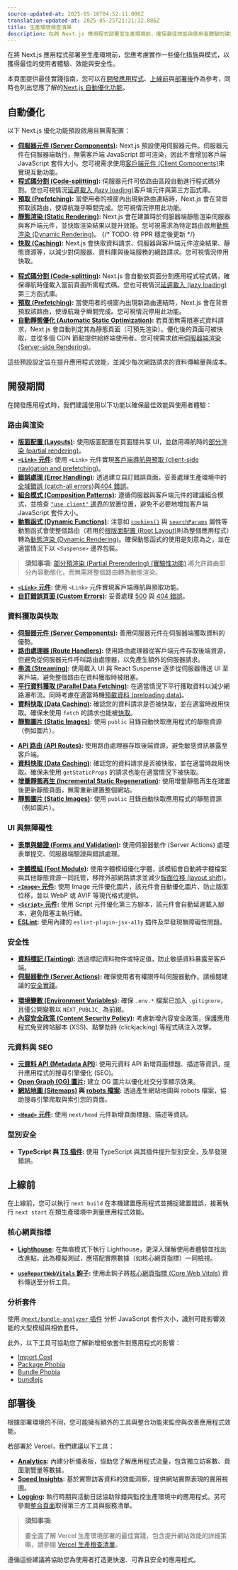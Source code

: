 ```yaml
---
source-updated-at: 2025-05-16T04:52:11.000Z
translation-updated-at: 2025-05-25T21:21:32.886Z
title: 生產環境檢查清單
description: 在將 Next.js 應用程式部署至生產環境前，確保最佳效能與使用者體驗的建議事項。
---
```


在將 Next.js 應用程式部署至生產環境前，您應考慮實作一些優化措施與模式，以獲得最佳的使用者體驗、效能與安全性。

本頁面提供最佳實踐指南，您可以在[開發應用程式](#during-development)、[上線前](#before-going-to-production)與[部署後](#after-deployment)作為參考，同時也列出您應了解的[Next.js 自動優化功能](#automatic-optimizations)。

## 自動優化

以下 Next.js 優化功能預設啟用且無需配置：

<AppOnly>

- **[伺服器元件 (Server Components)](/docs/app/building-your-application/rendering/server-components):** Next.js 預設使用伺服器元件。伺服器元件在伺服器端執行，無需客戶端 JavaScript 即可渲染，因此不會增加客戶端 JavaScript 套件大小。您可視需求使用[客戶端元件 (Client Components)](/docs/app/building-your-application/rendering/client-components)來實現互動功能。
- **[程式碼分割 (Code-splitting)](/docs/app/building-your-application/routing/linking-and-navigating#how-routing-and-navigation-works):** 伺服器元件可依路由區段自動進行程式碼分割。您也可視情況[延遲載入 (lazy loading)](/docs/app/building-your-application/optimizing/lazy-loading)客戶端元件與第三方函式庫。
- **[預取 (Prefetching)](/docs/app/building-your-application/routing/linking-and-navigating#2-prefetching):** 當使用者的視窗內出現新路由連結時，Next.js 會在背景預取該路由，使導航幾乎瞬間完成。您可視情況停用此功能。
- **[靜態渲染 (Static Rendering)](/docs/app/building-your-application/rendering/server-components#static-rendering-default):** Next.js 會在建置時於伺服器端靜態渲染伺服器與客戶端元件，並快取渲染結果以提升效能。您可視需求為特定路由啟用[動態渲染 (Dynamic Rendering)](/docs/app/building-your-application/rendering/server-components#dynamic-rendering)。 {/* TODO: 待 PPR 穩定後更新 */}
- **[快取 (Caching)](/docs/app/building-your-application/caching):** Next.js 會快取資料請求、伺服器與客戶端元件渲染結果、靜態資源等，以減少對伺服器、資料庫與後端服務的網路請求。您可視情況停用快取。

</AppOnly>

<PagesOnly>

- **[程式碼分割 (Code-splitting)](/docs/pages/building-your-application/routing/pages-and-layouts):** Next.js 會自動依頁面分割應用程式程式碼，確保導航時僅載入當前頁面所需程式碼。您也可視情況[延遲載入 (lazy loading)](/docs/pages/building-your-application/optimizing/lazy-loading)第三方函式庫。
- **[預取 (Prefetching)](/docs/pages/api-reference/components/link#prefetch):** 當使用者的視窗內出現新路由連結時，Next.js 會在背景預取該路由，使導航幾乎瞬間完成。您可視情況停用此功能。
- **[自動靜態優化 (Automatic Static Optimization)](/docs/pages/building-your-application/rendering/automatic-static-optimization):** 若頁面無需阻塞式資料請求，Next.js 會自動判定其為靜態頁面（可預先渲染）。優化後的頁面可被快取，並從多個 CDN 節點提供給終端使用者。您可視需求啟用[伺服器端渲染 (Server-side Rendering)](/docs/pages/building-your-application/data-fetching/get-server-side-props)。

</PagesOnly>

這些預設設定旨在提升應用程式效能，並減少每次網路請求的資料傳輸量與成本。

## 開發期間

在開發應用程式時，我們建議使用以下功能以確保最佳效能與使用者體驗：

### 路由與渲染

<AppOnly>

- **[版面配置 (Layouts)](/docs/app/building-your-application/routing/pages-and-layouts#layouts):** 使用版面配置在頁面間共享 UI，並啟用導航時的[部分渲染 (partial rendering)](/docs/app/building-your-application/routing/linking-and-navigating#4-partial-rendering)。
- **[`<Link>` 元件](/docs/app/building-your-application/routing/linking-and-navigating#link-component):** 使用 `<Link>` 元件實現[客戶端導航與預取 (client-side navigation and prefetching)](/docs/app/building-your-application/routing/linking-and-navigating#how-routing-and-navigation-works)。
- **[錯誤處理 (Error Handling)](/docs/app/building-your-application/routing/error-handling):** 透過建立自訂錯誤頁面，妥善處理生產環境中的[全域錯誤 (catch-all errors)](/docs/app/building-your-application/routing/error-handling)與[404 錯誤](/docs/app/api-reference/file-conventions/not-found)。
- **[組合模式 (Composition Patterns)](/docs/app/building-your-application/rendering/composition-patterns):** 遵循伺服器與客戶端元件的建議組合模式，並檢查 [`"use client"` 邊界](/docs/app/building-your-application/rendering/composition-patterns#moving-client-components-down-the-tree)的放置位置，避免不必要地增加客戶端 JavaScript 套件大小。
- **[動態函式 (Dynamic Functions)](/docs/app/building-your-application/rendering/server-components#dynamic-functions):** 注意如 [`cookies()`](/docs/app/api-reference/functions/cookies) 與 [`searchParams`](/docs/app/api-reference/file-conventions/page#searchparams-optional) 屬性等動態函式會使整個路由（若用於[根版面配置 (Root Layout)](/docs/app/building-your-application/routing/pages-and-layouts#root-layout-required)則為整個應用程式）轉為[動態渲染 (Dynamic Rendering)](/docs/app/building-your-application/rendering/server-components#dynamic-rendering)。確保動態函式的使用是刻意為之，並在適當情況下以 `<Suspense>` 邊界包裝。

> **須知事項:** [部分預渲染 (Partial Prerendering) (實驗性功能)](/blog/next-14#partial-prerendering-preview) 將允許路由部分內容動態化，而無需將整個路由轉為動態渲染。

</AppOnly>

<PagesOnly>

- **[`<Link>` 元件](/docs/pages/building-your-application/routing/linking-and-navigating):** 使用 `<Link>` 元件實現客戶端導航與預取功能。
- **[自訂錯誤頁面 (Custom Errors)](/docs/pages/building-your-application/routing/custom-error):** 妥善處理 [500](/docs/pages/building-your-application/routing/custom-error#500-page) 與 [404 錯誤](/docs/pages/building-your-application/routing/custom-error#404-page)。

</PagesOnly>

### 資料獲取與快取

<AppOnly>

- **[伺服器元件 (Server Components)](/docs/app/building-your-application/data-fetching/patterns#fetching-data-on-the-server):** 善用伺服器元件在伺服器端獲取資料的優勢。
- **[路由處理器 (Route Handlers)](/docs/app/building-your-application/routing/route-handlers):** 使用路由處理器從客戶端元件存取後端資源，但避免從伺服器元件呼叫路由處理器，以免產生額外的伺服器請求。
- **[串流 (Streaming)](/docs/app/building-your-application/routing/loading-ui-and-streaming):** 使用載入 UI 與 React Suspense 逐步從伺服器傳送 UI 至客戶端，避免整個路由在資料獲取時被阻塞。
- **[平行資料獲取 (Parallel Data Fetching)](/docs/app/building-your-application/data-fetching/patterns#parallel-and-sequential-data-fetching):** 在適當情況下平行獲取資料以減少網路瀑布流。同時考慮在適當時機[預載資料 (preloading data)](/docs/app/building-your-application/data-fetching/patterns#preloading-data)。
- **[資料快取 (Data Caching)](/docs/app/building-your-application/caching#data-cache):** 確認您的資料請求是否被快取，並在適當時啟用快取。確保未使用 `fetch` 的請求也能被[快取](/docs/app/api-reference/functions/unstable_cache)。
- **[靜態圖片 (Static Images)](/docs/app/building-your-application/optimizing/static-assets):** 使用 `public` 目錄自動快取應用程式的靜態資源（例如圖片）。

</AppOnly>

<PagesOnly>

- **[API 路由 (API Routes)](/docs/pages/building-your-application/routing/api-routes):** 使用路由處理器存取後端資源，避免敏感資訊暴露至客戶端。
- **[資料快取 (Data Caching)](/docs/pages/building-your-application/data-fetching/get-static-props):** 確認您的資料請求是否被快取，並在適當時啟用快取。確保未使用 `getStaticProps` 的請求也能在適當情況下被快取。
- **[增量靜態再生 (Incremental Static Regeneration)](/docs/pages/building-your-application/data-fetching/incremental-static-regeneration):** 使用增量靜態再生在建置後更新靜態頁面，無需重新建置整個網站。
- **[靜態圖片 (Static Images)](/docs/pages/building-your-application/optimizing/static-assets):** 使用 `public` 目錄自動快取應用程式的靜態資源（例如圖片）。

</PagesOnly>

### UI 與無障礙性

<AppOnly>

- **[表單與驗證 (Forms and Validation)](/docs/app/building-your-application/data-fetching/server-actions-and-mutations#forms):** 使用伺服器動作 (Server Actions) 處理表單提交、伺服器端驗證與錯誤處理。

</AppOnly>

- **[字體模組 (Font Module)](/docs/app/building-your-application/optimizing/fonts):** 使用字體模組優化字體，該模組會自動將字體檔案與其他靜態資源一同託管，移除外部網路請求並減少[版面位移 (layout shift)](https://web.dev/articles/cls)。
- **[`<Image>` 元件](/docs/app/building-your-application/optimizing/images):** 使用 Image 元件優化圖片，該元件會自動優化圖片、防止版面位移，並以 WebP 或 AVIF 等現代格式提供。
- **[`<Script>` 元件](/docs/app/building-your-application/optimizing/scripts):** 使用 Script 元件優化第三方腳本，該元件會自動延遲載入腳本，避免阻塞主執行緒。
- **[ESLint](/docs/architecture/accessibility#linting):** 使用內建的 `eslint-plugin-jsx-a11y` 插件及早發現無障礙性問題。

### 安全性

<AppOnly>

- **[資料標記 (Tainting)](/docs/app/building-your-application/data-fetching/patterns#preventing-sensitive-data-from-being-exposed-to-the-client):** 透過標記資料物件或特定值，防止敏感資料暴露至客戶端。
- **[伺服器動作 (Server Actions)](/docs/app/building-your-application/data-fetching/server-actions-and-mutations#authentication-and-authorization):** 確保使用者有權限呼叫伺服器動作。請檢閱建議的[安全實踐](/blog/security-nextjs-server-components-actions)。

</AppOnly>

- **[環境變數 (Environment Variables)](/docs/app/building-your-application/configuring/environment-variables):** 確保 `.env.*` 檔案已加入 `.gitignore`，且僅公開變數以 `NEXT_PUBLIC_` 為前綴。
- **[內容安全政策 (Content Security Policy)](/docs/app/building-your-application/configuring/content-security-policy):** 考慮新增內容安全政策，保護應用程式免受跨站腳本 (XSS)、點擊劫持 (clickjacking) 等程式碼注入攻擊。

### 元資料與 SEO

<AppOnly>

- **[元資料 API (Metadata API)](/docs/app/building-your-application/optimizing/metadata):** 使用元資料 API 新增頁面標題、描述等資訊，提升應用程式的搜尋引擎優化 (SEO)。
- **[Open Graph (OG) 圖片](/docs/app/api-reference/file-conventions/metadata/opengraph-image):** 建立 OG 圖片以優化社交分享顯示效果。
- **[網站地圖 (Sitemaps)](/docs/app/api-reference/functions/generate-sitemaps) 與 [robots 檔案](/docs/app/api-reference/file-conventions/metadata/robots):** 透過產生網站地圖與 robots 檔案，協助搜尋引擎爬取與索引您的頁面。

</AppOnly>

<PagesOnly>

- **[`<Head>` 元件](/docs/pages/api-reference/components/head):** 使用 `next/head` 元件新增頁面標題、描述等資訊。

</PagesOnly>

### 型別安全

- **TypeScript 與 [TS 插件](/docs/app/building-your-application/configuring/typescript):** 使用 TypeScript 與其插件提升型別安全，及早發現錯誤。

## 上線前

在上線前，您可以執行 `next build` 在本機建置應用程式並捕捉建置錯誤，接著執行 `next start` 在類生產環境中測量應用程式效能。

### 核心網頁指標

- **[Lighthouse](https://developers.google.com/web/tools/lighthouse):** 在無痕模式下執行 Lighthouse，更深入理解使用者體驗並找出改進點。此為模擬測試，應搭配實際數據（如核心網頁指標）一同檢視。

<AppOnly>

- **[`useReportWebVitals` 鉤子](/docs/app/api-reference/functions/use-report-web-vitals):** 使用此鉤子將[核心網頁指標 (Core Web Vitals)](https://web.dev/articles/vitals) 資料傳送至分析工具。

</AppOnly>

### 分析套件

使用 [`@next/bundle-analyzer` 插件](/docs/app/building-your-application/optimizing/bundle-analyzer) 分析 JavaScript 套件大小，識別可能影響效能的大型模組與相依套件。

此外，以下工具可協助您了解新增相依套件對應用程式的影響：

- [Import Cost](https://marketplace.visualstudio.com/items?itemName=wix.vscode-import-cost)
- [Package Phobia](https://packagephobia.com/)
- [Bundle Phobia](https://bundlephobia.com/)
- [bundlejs](https://bundlejs.com/)

## 部署後

根據部署環境的不同，您可能擁有額外的工具與整合功能來監控與改善應用程式效能。

若部署於 Vercel，我們建議以下工具：

- **[Analytics](https://vercel.com/analytics?utm_source=next-site&utm_campaign=nextjs-docs&utm_medium=docs):** 內建分析儀表板，協助您了解應用程式流量，包含獨立訪客數、頁面瀏覽量等數據。
- **[Speed Insights](https://vercel.com/docs/speed-insights?utm_source=next-site&utm_campaign=nextjs-docs&utm_medium=docs):** 基於實際訪客資料的效能洞察，提供網站實際表現的實用視圖。
- **[Logging](https://vercel.com/docs/observability/runtime-logs?utm_source=next-site&utm_campaign=nextjs-docs&utm_medium=docs):** 執行時期與活動日誌協助除錯與監控生產環境中的應用程式。另可參閱[整合頁面](https://vercel.com/integrations?utm_source=next-site&utm_campaign=nextjs-docs&utm_medium=docs)取得第三方工具與服務清單。

> **須知事項:**
>
> 要全面了解 Vercel 生產環境部署的最佳實踐，包含提升網站效能的詳細策略，請參閱 [Vercel 生產檢查清單](https://vercel.com/docs/production-checklist?utm_source=next-site&utm_campaign=nextjs-docs&utm_medium=docs)。

遵循這些建議將協助您為使用者打造更快速、可靠且安全的應用程式。